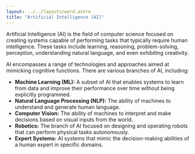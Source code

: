 ```yaml
---
layout: ../../layouts/word.astro
title: "Artificial Intelligence (AI)"
---
```

Artificial Intelligence (AI) is the field of computer science focused on creating systems capable of performing tasks that typically require human intelligence. These tasks include learning, reasoning, problem-solving, perception, understanding natural language, and even exhibiting creativity.

AI encompasses a range of technologies and approaches aimed at mimicking cognitive functions. There are various branches of AI, including:

- **Machine Learning (ML):** A subset of AI that enables systems to learn from data and improve their performance over time without being explicitly programmed.
- **Natural Language Processing (NLP):** The ability of machines to understand and generate human language.
- **Computer Vision:** The ability of machines to interpret and make decisions based on visual inputs from the world.
- **Robotics:** The branch of AI focused on designing and operating robots that can perform physical tasks autonomously.
- **Expert Systems:** AI systems that mimic the decision-making abilities of a human expert in specific domains.